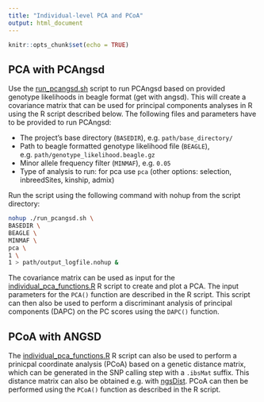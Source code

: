 ```yaml
---
title: "Individual-level PCA and PCoA"
output: html_document
---
```


```r
knitr::opts_chunk$set(echo = TRUE)
```

## PCA with PCAngsd

Use the [run_pcangsd.sh](https://github.com/therkildsen-lab/genomic-data-analysis/blob/master/scripts/run_pcangsd.sh) script to run PCAngsd based on provided genotype likelihoods in beagle format (get with angsd). This will create a covariance matrix that can be used for principal components analyses in R using the R script described below. The following files and parameters have to be provided to run PCAngsd:

+ The project's base directory (`BASEDIR`), e.g. `path/base_directory/`
+ Path to beagle formatted genotype likelihood file (`BEAGLE`), e.g. `path/genotype_likelihood.beagle.gz`
+ Minor allele frequency filter (`MINMAF`), e.g. `0.05`
+ Type of analysis to run: for pca use `pca` (other options: selection, inbreedSites, kinship, admix)

Run the script using the following command with nohup from the script directory:

``` bash
nohup ./run_pcangsd.sh \
BASEDIR \
BEAGLE \
MINMAF \
pca \
1 \
1 > path/output_logfile.nohup &
```

The covariance matrix can be used as input for the [individual_pca_functions.R](https://github.com/therkildsen-lab/genomic-data-analysis/blob/master/scripts/individual_pca_functions.R) R script to create and plot a PCA. The input parameters for the `PCA()` function are described in the R script. This script can then also be used to perform a discriminant analysis of principal components (DAPC) on the PC scores using the `DAPC()` function.

## PCoA with ANGSD

The [individual_pca_functions.R](https://github.com/therkildsen-lab/genomic-data-analysis/blob/master/scripts/individual_pca_functions.R) R script can also be used to perform a prinicpal coordinate analysis (PCoA) based on a genetic distance matrix, which can be generated in the SNP calling step with a `.ibsMat` suffix. This distance matrix can also be obtained e.g. with [ngsDist](https://github.com/fgvieira/ngsDist). PCoA can then be performed using the `PCoA()` function as described in the R script. 
